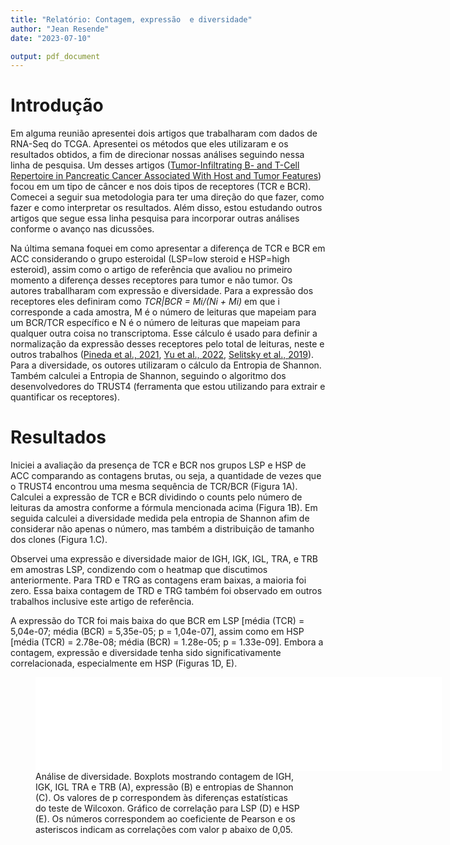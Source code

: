 ```yaml
---
title: "Relatório: Contagem, expressão  e diversidade"
author: "Jean Resende"
date: "2023-07-10"

output: pdf_document
---
```


# Introdução

Em alguma reunião apresentei dois artigos que trabalharam com dados de RNA-Seq do TCGA. Apresentei os métodos que eles utilizaram e os resultados obtidos, a fim de direcionar nossas análises seguindo nessa linha de pesquisa. Um desses artigos ([Tumor-Infiltrating B- and T-Cell Repertoire in Pancreatic Cancer Associated With Host and Tumor Features](https://www.frontiersin.org/articles/10.3389/fimmu.2021.730746/full)) focou em um tipo de câncer e nos dois tipos de receptores (TCR e BCR). Comecei a seguir sua metodologia para ter uma direção do que fazer, como fazer e como interpretar os resultados. Além disso, estou estudando outros artigos que segue essa linha pesquisa para incorporar outras análises conforme o avanço nas dicussões.

Na última semana foquei em como apresentar a diferença de TCR e BCR em ACC considerando o grupo esteroidal (LSP=low steroid e HSP=high esteroid), assim como o artigo de referência que avaliou no primeiro momento a diferença desses receptores para tumor e não tumor. Os autores traballharam com expressão e diversidade. Para a expressão dos receptores eles definiram como *TCR|BCR = Mi/(Ni + Mi)* em que i corresponde a cada amostra, M é o número de leituras que mapeiam para um BCR/TCR específico e N é o número de leituras que mapeiam para qualquer outra coisa no transcriptoma. Esse cálculo é usado para definir a normalização da expressão desses receptores pelo total de leituras, neste e outros trabalhos ([Pineda et al., 2021](https://www.frontiersin.org/articles/10.3389/fimmu.2021.730746/full), [Yu et al., 2022](https://www.frontiersin.org/articles/10.3389/fimmu.2021.790119/full), [Selitsky et al., 2019](https://genomemedicine.biomedcentral.com/articles/10.1186/s13073-019-0647-5)). Para a diversidade, os outores utilizaram o cálculo da Entropia de Shannon. Também calculei a Entropia de Shannon, seguindo o algoritmo dos desenvolvedores do TRUST4 (ferramenta que estou utilizando para extrair e quantificar os receptores).


# Resultados

Iniciei a avaliação da presença de TCR e BCR nos grupos LSP e HSP de ACC comparando as
contagens brutas, ou seja, a quantidade de vezes que o TRUST4 encontrou uma mesma sequência de TCR/BCR (Figura 1A). Calculei a expressão de TCR e BCR dividindo o counts pelo número de leituras da amostra conforme a fórmula mencionada acima (Figura 1B). Em seguida calculei a diversidade medida pela entropia de Shannon afim de considerar não apenas o número, mas também a distribuição de tamanho dos clones (Figura 1.C).

Observei uma expressão e diversidade maior de IGH, IGK, IGL, TRA, e TRB em amostras LSP, condizendo com o heatmap que discutimos anteriormente. Para TRD e TRG as contagens eram baixas, a maioria foi zero. Essa baixa contagem de TRD e TRG também foi observado em outros trabalhos inclusive este artigo de referência.

A expressão do TCR foi mais baixa do que BCR em LSP [média (TCR) = 5,04e-07; média (BCR) = 5,35e-05; p = 1,04e-07], assim como em HSP [média (TCR) = 2.78e-08; média (BCR) = 1.28e-05; p = 1.33e-09]. Embora a contagem, expressão e diversidade tenha sido significativamente correlacionada, especialmente em HSP (Figuras 1D, E).

![Análise de diversidade. Boxplots mostrando contagem de IGH, IGK, IGL TRA e TRB (A), expressão (B) e entropias de Shannon (C). Os valores de p correspondem às diferenças estatísticas do teste de Wilcoxon. Gráfico de correlação para LSP (D) e HSP (E). Os números correspondem ao coeficiente de Pearson e os asteriscos indicam as correlações com valor p abaixo de 0,05.](../figures/diversity_retrato.pdf){width=650px}





